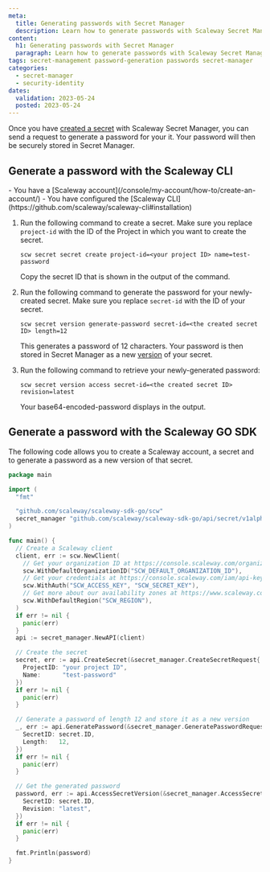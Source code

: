 ```yaml
---
meta:
  title: Generating passwords with Secret Manager
  description: Learn how to generate passwords with Scaleway Secret Manager
content:
  h1: Generating passwords with Secret Manager
  paragraph: Learn how to generate passwords with Scaleway Secret Manager
tags: secret-management password-generation passwords secret-manager
categories:
  - secret-manager
  - security-identity
dates:
  validation: 2023-05-24
  posted: 2023-05-24
---
```


Once you have [created a secret](/identity-and-access-management/secret-manager/how-to/create-secret/) with Scaleway Secret Manager, you can send a request to generate a password for your it. Your password will then be securely stored in Secret Manager.

## Generate a password with the Scaleway CLI

<Macro id="iam-requirements" />

<Message type="requirement">
- You have a [Scaleway account](/console/my-account/how-to/create-an-account/)
- You have configured the [Scaleway CLI](https://github.com/scaleway/scaleway-cli#installation)
</Message>


1. Run the following command to create a secret. Make sure you replace `project-id` with the ID of the Project in which you want to create the secret.
    ```
    scw secret secret create project-id=<your project ID> name=test-password
    ```
    Copy the secret ID that is shown in the output of the command.

2. Run the following command to generate the password for your newly-created secret. Make sure you replace `secret-id` with the ID of your secret.
    ```
    scw secret version generate-password secret-id=<the created secret ID> length=12
    ```

    This generates a password of 12 characters. Your password is then stored in Secret Manager as a new [version](/identity-and-access-management/secret-manager/concepts/#version) of your secret.

3. Run the following command to retrieve your newly-generated password:
    ```
    scw secret version access secret-id=<the created secret ID> revision=latest
    ```

    Your base64-encoded-password displays in the output.

##  Generate a password with the Scaleway GO SDK

<Macro id="iam-requirements" />

The following code allows you to create a Scaleway account, a secret and to generate a password as a new version of that secret.

```go
package main

import (
  "fmt"

  "github.com/scaleway/scaleway-sdk-go/scw"
  secret_manager "github.com/scaleway/scaleway-sdk-go/api/secret/v1alpha1"
)

func main() {
  // Create a Scaleway client
  client, err := scw.NewClient(
    // Get your organization ID at https://console.scaleway.com/organization/settings
    scw.WithDefaultOrganizationID("SCW_DEFAULT_ORGANIZATION_ID"),
    // Get your credentials at https://console.scaleway.com/iam/api-keys
    scw.WithAuth("SCW_ACCESS_KEY", "SCW_SECRET_KEY"),
    // Get more about our availability zones at https://www.scaleway.com/en/docs/console/my-account/reference-content/products-availability/
    scw.WithDefaultRegion("SCW_REGION"),
  )
  if err != nil {
    panic(err)
  }
  api := secret_manager.NewAPI(client)

  // Create the secret
  secret, err := api.CreateSecret(&secret_manager.CreateSecretRequest{
    ProjectID: "your project ID",
    Name:      "test-password"
  })
  if err != nil {
    panic(err)
  }

  // Generate a password of length 12 and store it as a new version
  _, err := api.GeneratePassword(&secret_manager.GeneratePasswordRequest{
    SecretID: secret.ID,
    Length:   12,
  })
  if err != nil {
    panic(err)
  }

  // Get the generated password
  password, err := api.AccessSecretVersion(&secret_manager.AccessSecretVersionRequest{
    SecretID: secret.ID,
    Revision: "latest",
  })
  if err != nil {
    panic(err)
  }

  fmt.Println(password)
}
```
